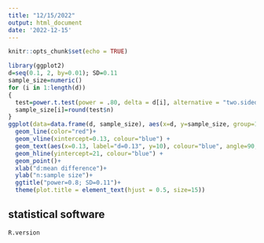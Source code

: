 ```yaml
---
title: "12/15/2022"
output: html_document
date: '2022-12-15'
---
```


```r
knitr::opts_chunk$set(echo = TRUE)
```



```r
library(ggplot2)
d=seq(0.1, 2, by=0.01); SD=0.11
sample_size=numeric()
for (i in 1:length(d))
{
  test=power.t.test(power = .80, delta = d[i], alternative = "two.sided", sig.level=0.05, sd=SD, type="paired") # paired two sample t test 
  sample_size[i]=round(test$n)
}
ggplot(data=data.frame(d, sample_size), aes(x=d, y=sample_size, group=1)) +
  geom_line(color="red")+
  geom_vline(xintercept=0.13, colour="blue") +
  geom_text(aes(x=0.13, label="d=0.13", y=10), colour="blue", angle=90, vjust = 1.2, text=element_text(size=11))+
  geom_hline(yintercept=21, colour="blue") +
  geom_point()+
  xlab("d:mean difference")+
  ylab("n:sample size")+
  ggtitle("power=0.8; SD=0.11")+
  theme(plot.title = element_text(hjust = 0.5, size=15))

```



## statistical software 

```r
R.version
```
